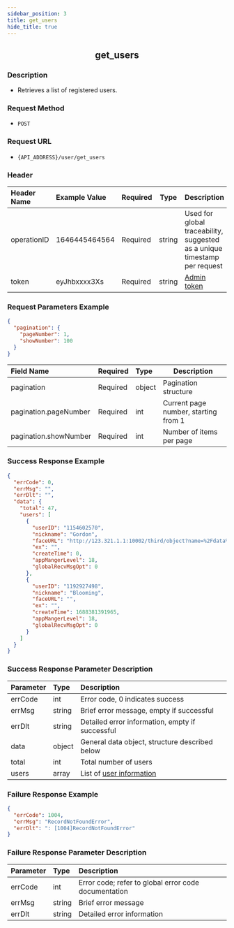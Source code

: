 ```yaml
---
sidebar_position: 3
title: get_users
hide_title: true
---
```


<center>

## get_users

</center>

### Description

- Retrieves a list of registered users.

### Request Method

- `POST`

### Request URL

- `{API_ADDRESS}/user/get_users`

### Header

| Header Name | Example Value  | Required | Type   | Description                                           |
| :---------- | :------------- | :------- | ------ | ----------------------------------------------------- |
| operationID | 1646445464564  | Required | string | Used for global traceability, suggested as a unique timestamp per request |
| token       | eyJhbxxxx3Xs   | Required | string | [Admin token](/restapi/apis/authenticationManagement/getAdminToken) |

### Request Parameters Example

```json
{
  "pagination": {
    "pageNumber": 1,
    "showNumber": 100
  }
}
```

| Field Name             | Required | Type   | Description                 |
| :--------------------- | :------- | :----- | --------------------------- |
| pagination             | Required | object | Pagination structure        |
| pagination.pageNumber  | Required | int    | Current page number, starting from 1 |
| pagination.showNumber  | Required | int    | Number of items per page    |

### Success Response Example

```json
{
  "errCode": 0,
  "errMsg": "",
  "errDlt": "",
  "data": {
    "total": 47,
    "users": [
      {
        "userID": "1154602570",
        "nickname": "Gordon",
        "faceURL": "http://123.321.1.1:10002/third/object?name=%2Fdata%2Fuser%2F0%2Fcn.rentsoft.flutter.openim.consumer.base.open%2Fcache%2Ff3a37e95-6479-48f4-b13d-d38ce9515869%2Fed34c96d017a57eae7f3c8509546bf1c.gif",
        "ex": "",
        "createTime": 0,
        "appMangerLevel": 18,
        "globalRecvMsgOpt": 0
      },
      {
        "userID": "1192927498",
        "nickname": "Blooming",
        "faceURL": "",
        "ex": "",
        "createTime": 1688381391965,
        "appMangerLevel": 18,
        "globalRecvMsgOpt": 0
      }
    ]
  }
}
```

### Success Response Parameter Description

| Parameter | Type   | Description                                                       |
| :-------- | :----- | :---------------------------------------------------------------- |
| errCode   | int    | Error code, 0 indicates success                                   |
| errMsg    | string | Brief error message, empty if successful                          |
| errDlt    | string | Detailed error information, empty if successful                   |
| data      | object | General data object, structure described below                    |
| total     | int    | Total number of users                                             |
| users     | array  | List of [user information](/restapi/commonFields#userinfo)        |

### Failure Response Example

```json
{
  "errCode": 1004,
  "errMsg": "RecordNotFoundError",
  "errDlt": ": [1004]RecordNotFoundError"
}
```

### Failure Response Parameter Description

| Parameter | Type   | Description                                  |
| :-------- | :----- | :------------------------------------------- |
| errCode   | int    | Error code; refer to global error code documentation |
| errMsg    | string | Brief error message                          |
| errDlt    | string | Detailed error information                   |